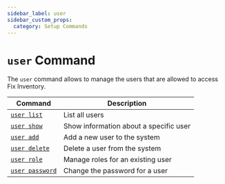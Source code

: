```yaml
---
sidebar_label: user
sidebar_custom_props:
  category: Setup Commands
---
```


# `user` Command

The `user` command allows to manage the users that are allowed to access Fix Inventory.

| Command                           | Description                            |
| --------------------------------- | -------------------------------------- |
| [`user list`](./list.mdx)         | List all users                         |
| [`user show`](./show.mdx)         | Show information about a specific user |
| [`user add`](./add.mdx)           | Add a new user to the system           |
| [`user delete`](./delete.mdx)     | Delete a user from the system          |
| [`user role`](./role/index.mdx)   | Manage roles for an existing user      |
| [`user password`](./password.mdx) | Change the password for a user         |

